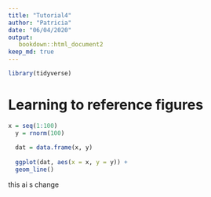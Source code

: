 ```yaml
---
title: "Tutorial4"
author: "Patricia"
date: "06/04/2020"
output:
   bookdown::html_document2
keep_md: true
---
```


```r
library(tidyverse)
```

# Learning to reference figures

```r
x = seq(1:100)
  y = rnorm(100)
  
  dat = data.frame(x, y)
  
  ggplot(dat, aes(x = x, y = y)) +
  geom_line()

```



this ai s change
